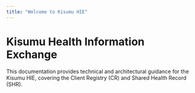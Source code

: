 ```yaml
---
title: "Welcome to Kisumu HIE"
---
```


# Kisumu Health Information Exchange

This documentation provides technical and architectural guidance for the Kisumu HIE, covering the Client Registry (CR) and Shared Health Record (SHR).
